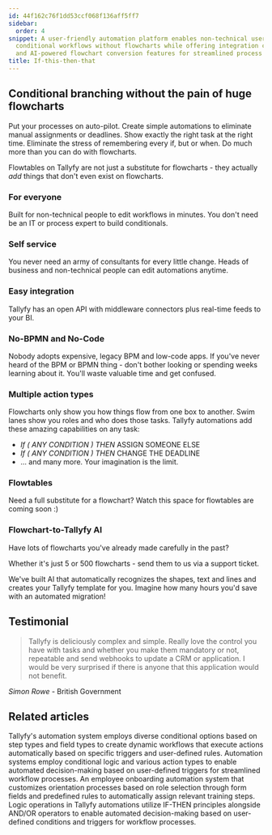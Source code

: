 ```yaml
---
id: 44f162c76f1dd53ccf068f136aff5ff7
sidebar:
  order: 4
snippet: A user-friendly automation platform enables non-technical users to create
  conditional workflows without flowcharts while offering integration capabilities
  and AI-powered flowchart conversion features for streamlined process management.
title: If-this-then-that
---
```


## Conditional branching without the pain of huge flowcharts

Put your processes on auto-pilot. Create simple automations to eliminate manual assignments or deadlines. Show exactly the right task at the right time. Eliminate the stress of remembering every if, but or when. Do much more than you can do with flowcharts.

Flowtables on Tallyfy are not just a substitute for flowcharts - they actually _add_ things that don't even exist on flowcharts.

<lite-vimeo videoid="905736451"></lite-vimeo>

### For everyone

Built for non-technical people to edit workflows in minutes. You don't need be an IT or process expert to build conditionals.

### Self service

You never need an army of consultants for every little change. Heads of business and non-technical people can edit automations anytime.

### Easy integration

Tallyfy has an open API with middleware connectors plus real-time feeds to your BI.

### No-BPMN and No-Code

Nobody adopts expensive, legacy BPM and low-code apps. If you've never heard of the BPM or BPMN thing - don't bother looking or spending weeks learning about it. You'll waste valuable time and get confused.

### Multiple action types

Flowcharts only show you how things flow from one box to another. Swim lanes show you roles and who does those tasks. Tallyfy automations add these amazing capabilities on any task:

* _If ( ANY CONDITION ) THEN_ ASSIGN SOMEONE ELSE
* _If ( ANY CONDITION ) THEN_ CHANGE THE DEADLINE
* ... and many more. Your imagination is the limit.

### Flowtables

Need a full substitute for a flowchart? Watch this space for flowtables are coming soon :)

### Flowchart-to-Tallyfy AI

Have lots of flowcharts you've already made carefully in the past?

Whether it's just 5 or 500 flowcharts - send them to us via a support ticket.

We've built AI that automatically recognizes the shapes, text and lines and creates your Tallyfy template for you. Imagine how many hours you'd save with an automated migration!

## Testimonial

> Tallyfy is deliciously complex and simple. Really love the control you have with tasks and whether you make them mandatory or not, repeatable and send webhooks to update a CRM or application. I would be very surprised if there is anyone that this application would not benefit.

_Simon Rowe_ - British Government


## Related articles
<CardGrid>
<LinkTitleCard header="<b>Conditionals > Conditionals (IF) explained</b>" href="/products/pro/documenting/templates/automations/conditionals/conditionals-explained/" > Tallyfy's automation system employs diverse conditional options based on step types and field types to create dynamic workflows that execute actions automatically based on specific triggers and user-defined rules. </LinkTitleCard>
<LinkTitleCard header="<b>Automations > Conditionals</b>" href="/products/pro/documenting/templates/automations/conditionals/" > Automation systems employ conditional logic and various action types to enable automated decision-making based on user-defined triggers for streamlined workflow processes. </LinkTitleCard>
<LinkTitleCard header="<b>Tutorials > Create an automation</b>" href="/products/pro/tutorials/how-can-tallyfy-automate-and-streamline-my-processes/" > An employee onboarding automation system that customizes orientation processes based on role selection through form fields and predefined rules to automatically assign relevant training steps. </LinkTitleCard>
<LinkTitleCard header="<b>Automations > Logic operations Explained</b>" href="/products/pro/documenting/templates/automations/logic-explained/" > Logic operations in Tallyfy automations utilize IF-THEN principles alongside AND/OR operators to enable automated decision-making based on user-defined conditions and triggers for workflow processes. </LinkTitleCard>
</CardGrid>
